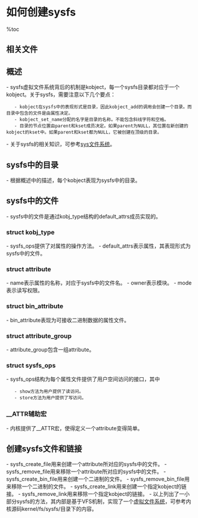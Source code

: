 = 如何创建sysfs =

%toc

== 相关文件 ==
{{{class="brush:c"
#include <linux/sysfs.h>
#include <linux/types.h>
}}}

== 概述 ==
- sysfs虚拟文件系统背后的机制是kobject，每一个sysfs目录都对应于一个kobject。关于sysfs，需要注意以下几个要点：
    - kobject在sysfs中的表现形式是目录，因此kobject_add的调用会创建一个目录。而目录中包含的文件是由属性决定。
    - kobject_set_name分配的名字是目录的名称。不能包含斜线字符和空格。
    - 目录的节点位置由parent和kset成员决定。如果parent为NULL，其位置在新创建的kobject的kset中。如果parent和kset都为NULL，它被创建在顶级的目录。
- 关于sysfs的相关知识，可参考[[../Linux/sys文件系统|sys文件系统]]。

== sysfs中的目录 ==
- 根据概述中的描述，每个kobject表现为sysfs中的目录。

== sysfs中的文件 ==
- sysfs中的文件是通过kobj_type结构的default_attrs成员实现的。

=== struct kobj_type ===
- sysfs_ops提供了对属性的操作方法。
- default_attrs表示属性，其表现形式为sysfs中的文件。
{{{class="brush:c"
struct kobj_type {
	void (*release)(struct kobject *kobj);
	const struct sysfs_ops *sysfs_ops;
	struct attribute **default_attrs;
	const struct kobj_ns_type_operations *(*child_ns_type)(struct kobject *kobj);
	const void *(*namespace)(struct kobject *kobj);
};
}}}

=== struct attribute ===
- name表示属性的名称，对应于sysfs中的文件名。
- owner表示模块。
- mode表示读写权限。
{{{class="brush:c"
struct attribute {
	const char		*name;
	struct module	*owner;
	mode_t			mode;
};
}}}

=== struct bin_attribute ===
- bin_attribute表现为可接收二进制数据的属性文件。
{{{class="brush:c"
struct bin_attribute {
	struct attribute	attr;
	size_t			    size;
	void			    *private;
	ssize_t (*read)(struct file *, struct kobject *, struct bin_attribute *,
			        char *, loff_t, size_t);
	ssize_t (*write)(struct file *,struct kobject *, struct bin_attribute *,
			        char *, loff_t, size_t);
	int (*mmap)(struct file *, struct kobject *, struct bin_attribute *attr,
		            struct vm_area_struct *vma);
};
}}}

=== struct attribute_group ===
- attribute_group包含一组attribute。
{{{class="brush:c"
struct attribute_group {
	const char		    *name;
	mode_t			    (*is_visible)(struct kobject *, struct attribute *, int);
	struct attribute	**attrs;
};
}}}

=== struct sysfs_ops ===
- sysfs_ops结构为每个属性文件提供了用户空间访问的接口，其中
    - show方法为用户提供了读访问。
    - store方法为用户提供了写访问。
{{{class="brush:c"
struct sysfs_ops {
	ssize_t	(*show)(struct kobject *, struct attribute *,char *);
	ssize_t	(*store)(struct kobject *,struct attribute *,const char *, size_t);
};
}}}

=== __ATTR辅助宏 ===
- 内核提供了__ATTR宏，使得定义一个attribute变得简单。
{{{class="brush:c"
#define __ATTR(_name,_mode,_show,_store) {                  \
	.attr = {.name = __stringify(_name), .mode = _mode },	\
	.show	= _show,					                    \
	.store	= _store,					                    \
}

#define __ATTR_RO(_name) {                                  \
	.attr	= { .name = __stringify(_name), .mode = 0444 },	\
	.show	= _name##_show,					                \
}

#define __ATTR_NULL { .attr = { .name = NULL } }
}}}

== 创建sysfs文件和链接 ==
- sysfs_create_file用来创建一个attribute所对应的sysfs中的文件。
- sysfs_remove_file用来移除一个attribute所对应的sysfs中的文件。
- sysfs_create_bin_file用来创建一个二进制的文件。
- sysfs_remove_bin_file用来移除一个二进制的文件。
- sysfs_create_link用来创建一个指定kobject的链接。
- sysfs_remove_link用来移除一个指定kobject的链接。
- 以上列出了一小部分sysfs的方法，其内部是基于VFS机制，实现了一个[[虚拟文件系统]]，可参考内核源码kernel/fs/sysfs/目录下的内容。
